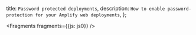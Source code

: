   title: `Password protected deployments`,
  description: `How to enable password-protection for your Amplify web deployments`,
};


<Fragments fragments={{js: js0}} />
